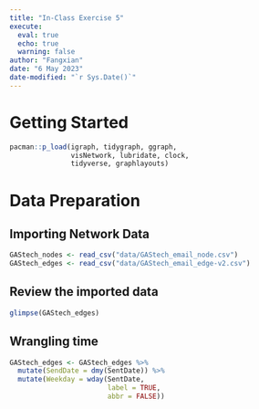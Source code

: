 ```yaml
---
title: "In-Class Exercise 5"
execute: 
  eval: true
  echo: true
  warning: false
author: "Fangxian"
date: "6 May 2023"
date-modified: "`r Sys.Date()`"
---
```


# Getting Started

```r
pacman::p_load(igraph, tidygraph, ggraph, 
               visNetwork, lubridate, clock,
               tidyverse, graphlayouts)
```

# Data Preparation

## Importing Network Data

```r
GAStech_nodes <- read_csv("data/GAStech_email_node.csv")
GAStech_edges <- read_csv("data/GAStech_email_edge-v2.csv")
```

## Review the imported data

```r
glimpse(GAStech_edges)
```

## Wrangling time

```r
GAStech_edges <- GAStech_edges %>%
  mutate(SendDate = dmy(SentDate)) %>%
  mutate(Weekday = wday(SentDate,
                        label = TRUE,
                        abbr = FALSE))
```
